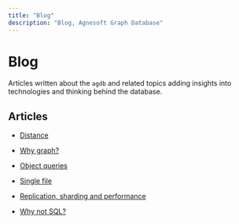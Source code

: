 ```yaml
---
title: "Blog"
description: "Blog, Agnesoft Graph Database"
---
```


# Blog

Articles written about the `agdb` and related topics adding insights into technologies and thinking behind the database.

## Articles

- [Distance](/blog/distance)

- [Why graph?](/blog/why-graph)

- [Object queries](/blog/object-queries)

- [Single file](/blog/single-file)

- [Replication, sharding and performance](/blog/replication-sharding-performance)

- [Why not SQL?](/blog/why-not-sql)
